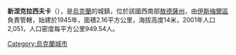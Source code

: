 {{coord|45|21|20|N|28|41|41|E|scale:30000|display=title}}

'''新涅克拉西夫卡'''（{{lang-uk|Нова Некрасівка}}），是[[烏克蘭|烏克蘭]]的城鎮，位於該國西南部[[敖德薩州|敖德薩州]]，由[[伊斯梅爾區|伊斯梅爾區]]負責管轄，始建於1945年，面積2.16平方公里，海拔高度14米，2001年人口2,051，人口密度每平方公里949.54人。

{{Ukraine-geo-stub}}
[[Category:烏克蘭城市|Category:烏克蘭城市]]